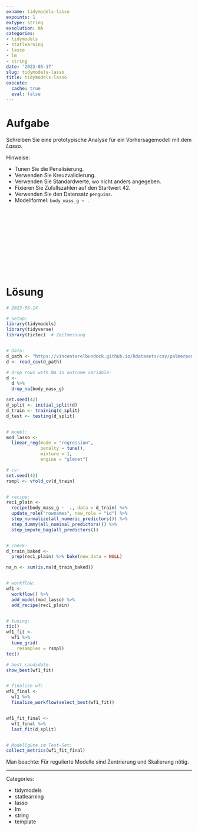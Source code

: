 ```yaml
---
exname: tidymodels-lasso
expoints: 1
extype: string
exsolution: NA
categories:
- tidymodels
- statlearning
- lasso
- lm
- string
date: '2023-05-17'
slug: tidymodels-lasso
title: tidymodels-lasso
execute:
  cache: true
  eval: false
---
```





# Aufgabe

<!-- Schreiben Sie eine Vorlage für eine prädiktive Analyse mit Tidymodels! -->

Schreiben Sie eine prototypische Analyse für ein Vorhersagemodell mit dem *Lasso*.

Hinweise:

- Tunen Sie die Penalisierung.
- Verwenden Sie Kreuzvalidierung.
- Verwenden Sie Standardwerte, wo nicht anders angegeben.
- Fixieren Sie Zufallszahlen auf den Startwert 42.
- Verwenden Sie den Datensatz `penguins`.
- Modellformel: `body_mass_g ~ .`






</br>
</br>
</br>
</br>
</br>
</br>
</br>
</br>
</br>
</br>

# Lösung

```r
# 2023-05-14

# Setup:
library(tidymodels)
library(tidyverse)
library(tictoc)  # Zeitmessung


# Data:
d_path <- "https://vincentarelbundock.github.io/Rdatasets/csv/palmerpenguins/penguins.csv"
d <- read_csv(d_path)

# drop rows with NA in outcome variable:
d <-
  d %>% 
  drop_na(body_mass_g)

set.seed(42)
d_split <- initial_split(d)
d_train <- training(d_split)
d_test <- testing(d_split)


# model:
mod_lasso <-
  linear_reg(mode = "regression",
             penalty = tune(),
             mixture = 1,
             engine = "glmnet")

# cv:
set.seed(42)
rsmpl <- vfold_cv(d_train)


# recipe:
rec1_plain <- 
  recipe(body_mass_g ~  ., data = d_train) %>% 
  update_role("rownames", new_role = "id") %>% 
  step_normalize(all_numeric_predictors()) %>% 
  step_dummy(all_nominal_predictors()) %>% 
  step_impute_bag(all_predictors())


# check:
d_train_baked <- 
  prep(rec1_plain) %>% bake(new_data = NULL)

na_n <- sum(is.na(d_train_baked))


# workflow:
wf1 <-
  workflow() %>% 
  add_model(mod_lasso) %>% 
  add_recipe(rec1_plain)


# tuning:
tic()
wf1_fit <-
  wf1 %>% 
  tune_grid(
    resamples = rsmpl)
toc()

# best candidate:
show_best(wf1_fit)


# finalize wf:
wf1_final <-
  wf1 %>% 
  finalize_workflow(select_best(wf1_fit))


wf1_fit_final <-
  wf1_final %>% 
  last_fit(d_split)


# Modellgüte im Test-Set:
collect_metrics(wf1_fit_final)
```

Man beachte: Für regulierte Modelle sind Zentrierung und Skalierung nötig.



---

Categories: 

- tidymodels
- statlearning
- lasso
- lm
- string
- template
